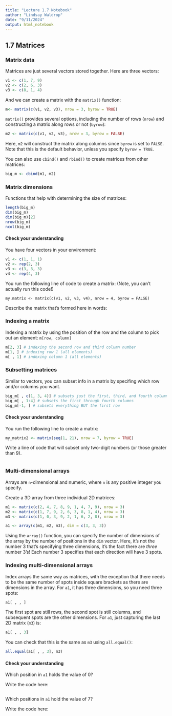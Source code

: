```yaml
---
title: "Lecture 1.7 Notebook"
author: "Lindsay Waldrop"
date: "9/11/2024"
output: html_notebook
---
```


## 1.7 Matrices

### Matrix data

Matrices are just several vectors stored together. Here are three vectors:
```r
v1 <- c(1, 7, 9)
v2 <- c(2, 6, 3)
v3 <- c(8, 1, 4)
```

And we can create a matrix with the `matrix()` function:
```r
m<- matrix(c(v1, v2, v3), nrow = 3, byrow = TRUE)
```

`matrix()` provides several options, including the number of rows (`nrow`) and constructing a matrix along rows or not (`byrow`):
```r
m2 <- matrix(c(v1, v2, v3), nrow = 3, byrow = FALSE)
```

Here, `m2` will construct the matrix along columns since `byrow` is set to `FALSE`. Note that this is the default behavior, unless you specify `byrow = TRUE`.

You can also use `cbind()` and `rbind()` to create matrices from other matrices:
```r
big_m <- cbind(m1, m2)
```

### Matrix dimensions

Functions that help with determining the size of matrices:
```r
length(big_m)
dim(big_m)
dim(big_m)[2]
nrow(big_m)
ncol(big_m)
```

#### Check your understanding

You have four vectors in your environment:
```r
v1 <- c(1, 1, 1)
v2 <- rep(2, 3)
v3 <- c(3, 3, 3)
v4 <- rep(4, 3)
```

You run the following line of code to create a matrix: (Note, you can't actually run this code!)

`my.matrix <- matrix(c(v1, v2, v3, v4), nrow = 4, byrow = FALSE)`

Describe the matrix that's formed here in words: 


### Indexing a matrix

Indexing a matrix by using the position of the row and the column to pick out an element: `m[row, column]`

```r
m[2, 3] # indexing the second row and third column number
m[1, ] # indexing row 1 (all elements)
m[ , 1] # indexing column 1 (all elements)
```

### Subsetting matrices

Similar to vectors, you can subset info in a matrix by specifing which row and/or columns you want.

```r
big_m[ , c(1, 3, 4)] # subsets just the first, third, and fourth columns
big_m[ , 1:4] # subsets the first through fourth columns
big_m[-1, ] # subsets everything BUT the first row
```


#### Check your understanding

You run the following line to create a matrix: 
```r
my_matrix2 <- matrix(seq(1, 21), nrow = 7, byrow = TRUE)
```

Write a line of code that will subset only two-digit numbers (or those greater than 9).
```r

```

### Multi-dimensional arrays

Arrays are `n`-dimensional and numeric, where `n` is any positive integer you specify.

Create a 3D array from three individual 2D matrices:
```r
m1 <- matrix(c(2, 4, 7, 8, 9, 1, 4, 7, 9), nrow = 3)
m2 <- matrix(c(1, 7, 9, 2, 6, 3, 8, 1, 4), nrow = 3)
m3 <- matrix(c(1, 0, 3, 9, 2, 1, 6, 2, 8), nrow = 3)

a1 <- array(c(m1, m2, m3), dim = c(3, 3, 3))
```

Using the `array()` function, you can specify the number of dimensions of the array by the number of positions in the `dim` vector. Here, it's not the number 3 that's specifying three dimensions, it's the fact there are *three* number 3's! Each number 3 specifies that each direction will have 3 spots.

### Indexing multi-dimensional arrays

Index arrays the same way as matrices, with the exception that there needs to be the same number of spots inside square brackets as there are dimensions in the array. For `a1`, it has three dimensions, so you need three spots:
```r
a1[ , , ]
```
The first spot are still rows, the second spot is still columns, and subsequent spots are the other dimensions. For `a1`, just capturing the last 2D matrix (`m3`) is: 
```r
a1[ , , 3]
```

You can check that this is the same as `m3` using `all.equal()`:
```r
all.equal(a1[ , , 3], m3)
```

#### Check your understanding

Which position in `a1` holds the value of 0?

Write the code here: 
```r

```

Which positions in `a1` hold the value of 7?

Write the code here: 
```r

```

